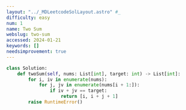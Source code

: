 ```yaml
---
layout: "../_MDLeetcodeSolLayout.astro" #_
difficulty: easy
num: 1
name: Two Sum
webslug: two-sum
accessed: 2024-01-21
keywords: []
needsimprovement: true
---
```


```py
class Solution:
    def twoSum(self, nums: List[int], target: int) -> List[int]:
        for i, iv in enumerate(nums):
            for j, jv in enumerate(nums[i + 1:]):
                if iv + jv == target:
                    return [i, i + j + 1]
        raise RuntimeError()
```

